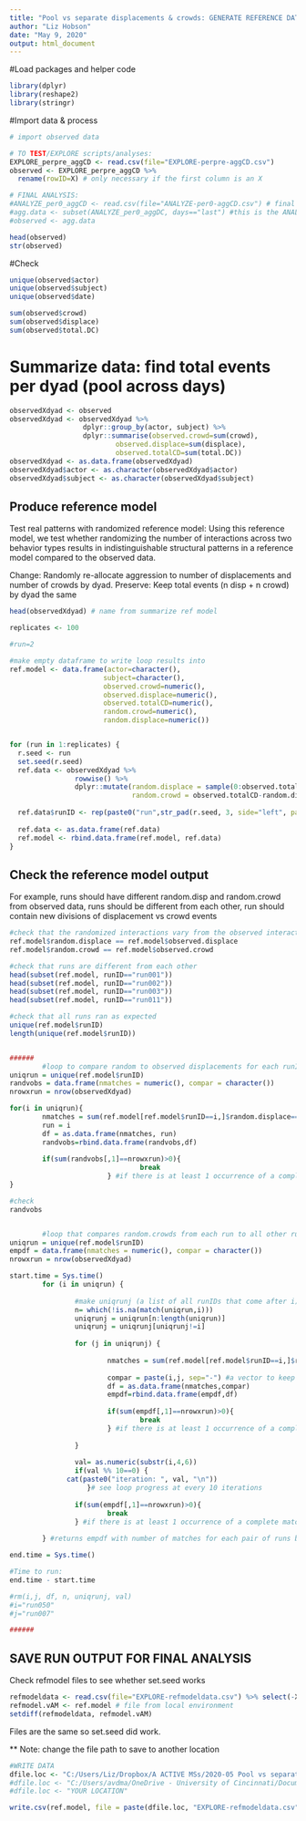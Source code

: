 ```yaml
---
title: "Pool vs separate displacements & crowds: GENERATE REFERENCE DATA"
author: "Liz Hobson"
date: "May 9, 2020"
output: html_document
---
```


#Load packages and helper code
```r
library(dplyr)
library(reshape2)
library(stringr)
```


#Import data & process
```r
# import observed data

# TO TEST/EXPLORE scripts/analyses:
EXPLORE_perpre_aggCD <- read.csv(file="EXPLORE-perpre-aggCD.csv") 
observed <- EXPLORE_perpre_aggCD %>%
  rename(rowID=X) # only necessary if the first column is an X

# FINAL ANALYSIS:
#ANALYZE_per0_aggCD <- read.csv(file="ANALYZE-per0-aggCD.csv") # final analyses
#agg.data <- subset(ANALYZE_per0_aggDC, days=="last") #this is the ANALYZE data for the actual analyses in the final paper
#observed <- agg.data

head(observed)
str(observed)
```


#Check
```r
unique(observed$actor)
unique(observed$subject)
unique(observed$date)

sum(observed$crowd)
sum(observed$displace)
sum(observed$total.DC)

```


# Summarize data: find total events per dyad (pool across days)
```r
observedXdyad <- observed
observedXdyad <- observedXdyad %>% 
                  dplyr::group_by(actor, subject) %>% 
                  dplyr::summarise(observed.crowd=sum(crowd),
                          observed.displace=sum(displace),
                          observed.totalCD=sum(total.DC)) 
observedXdyad <- as.data.frame(observedXdyad)   
observedXdyad$actor <- as.character(observedXdyad$actor)
observedXdyad$subject <- as.character(observedXdyad$subject)
```


## Produce reference model
Test real patterns with randomized reference model: Using this reference model, we test whether randomizing the number of interactions across two behavior types results in indistinguishable structural patterns in a reference model compared to the observed data.

Change: Randomly re-allocate aggression to number of displacements and number of crowds by dyad. 
Preserve: Keep total events (n disp + n crowd) by dyad the same

```r
head(observedXdyad) # name from summarize ref model

replicates <- 100

#run=2

#make empty dataframe to write loop results into
ref.model <- data.frame(actor=character(),
                       subject=character(),
                       observed.crowd=numeric(),
                       observed.displace=numeric(),
                       observed.totalCD=numeric(),
                       random.crowd=numeric(),
                       random.displace=numeric())


for (run in 1:replicates) {
  r.seed <- run
  set.seed(r.seed)
  ref.data <- observedXdyad %>%
                rowwise() %>%
                dplyr::mutate(random.displace = sample(0:observed.totalCD, 1),
                              random.crowd = observed.totalCD-random.displace)
  
  ref.data$runID <- rep(paste0("run",str_pad(r.seed, 3, side="left", pad = "0")),    length(observedXdyad$actor)) #generates run IDs that are all 3 digits (001-100), change to 4 digit-padding if running >999
    
  ref.data <- as.data.frame(ref.data)
  ref.model <- rbind.data.frame(ref.model, ref.data)
}

```


## Check the reference model output
For example, runs should have different random.disp and random.crowd from observed data, runs should be different from each other, run should contain new divisions of displacement vs crowd events
```r
#check that the randomized interactions vary from the observed interactions
ref.model$random.displace == ref.model$observed.displace
ref.model$random.crowd == ref.model$observed.crowd

#check that runs are different from each other
head(subset(ref.model, runID=="run001"))
head(subset(ref.model, runID=="run002"))
head(subset(ref.model, runID=="run003"))
head(subset(ref.model, runID=="run011"))

#check that all runs ran as expected
unique(ref.model$runID)
length(unique(ref.model$runID))


######
        #loop to compare random to observed displacements for each runID
uniqrun = unique(ref.model$runID)
randvobs = data.frame(nmatches = numeric(), compar = character())
nrowxrun = nrow(observedXdyad)

for(i in uniqrun){
        nmatches = sum(ref.model[ref.model$runID==i,]$random.displace==ref.model[ref.model$runID==i,]$observed.displace)
        run = i
        df = as.data.frame(nmatches, run)
        randvobs=rbind.data.frame(randvobs,df)
        
        if(sum(randvobs[,1]==nrowxrun)>0){
                                break
                        } #if there is at least 1 occurrence of a complete match between random.displace and observed.displace columns, then break the loop. No more comparisons will be made. Look at end of randvobs to see which runs had a complete match
}

#check
randvobs


        #loop that compares random.crowds from each run to all other runs 
uniqrun = unique(ref.model$runID)
empdf = data.frame(nmatches = numeric(), compar = character())
nrowxrun = nrow(observedXdyad)

start.time = Sys.time()
        for (i in uniqrun) {
                
                #make uniqrunj (a list of all runIDs that come after i)
                n= which(!is.na(match(uniqrun,i))) 
                uniqrunj = uniqrun[n:length(uniqrun)] 
                uniqrunj = uniqrunj[uniqrunj!=i] 
                        
                for (j in uniqrunj) {
                  
                        nmatches = sum(ref.model[ref.model$runID==i,]$random.crowd==ref.model[ref.model$runID==j,]$random.crowd)    # gives the number of dyads for which the number of crowds in run i matches that in run j
                        
                        compar = paste(i,j, sep="-") #a vector to keep track of which runs are being compared
                        df = as.data.frame(nmatches,compar)
                        empdf=rbind.data.frame(empdf,df)
                  
                        if(sum(empdf[,1]==nrowxrun)>0){
                                break
                        } #if there is at least 1 occurrence of a complete match between random.crowd columns                         from the two runs, then break the inner loop
                        
                }
        
                val= as.numeric(substr(i,4,6))
                if(val %% 10==0) {
              cat(paste0("iteration: ", val, "\n"))
                   }# see loop progress at every 10 iterations
                               
                if(sum(empdf[,1]==nrowxrun)>0){
                        break
                } #if there is at least 1 occurrence of a complete match between random.crowd columns from                   the two runs, then break the entire loop - no more comparisons will be made. Look at end of                  empdf to see which runs had a complete match
                
        } #returns empdf with number of matches for each pair of runs being compared

end.time = Sys.time()

#Time to run:
end.time - start.time

#rm(i,j, df, n, uniqrunj, val)
#i="run050"
#j="run007"

######

```


## SAVE RUN OUTPUT FOR FINAL ANALYSIS
Check refmodel files to see whether set.seed works
```r
refmodeldata <- read.csv(file="EXPLORE-refmodeldata.csv") %>% select(-X)  # file from github
refmodel.vAM <- ref.model # file from local environment
setdiff(refmodeldata, refmodel.vAM) 

```

Files are the same so set.seed did work. 

** Note: change the file path to save to another location

```r
#WRITE DATA 
dfile.loc <- "C:/Users/Liz/Dropbox/A ACTIVE MSs/2020-05 Pool vs separate behaviors/poolVSseparate/"
#dfile.loc <- "C:/Users/avdma/OneDrive - University of Cincinnati/Documents/Postdoc_UC/Hobson lab/pool-separate-behaviors/"
#dfile.loc <- "YOUR LOCATION"

write.csv(ref.model, file = paste(dfile.loc, "EXPLORE-refmodeldata.csv", sep=""))	
```

